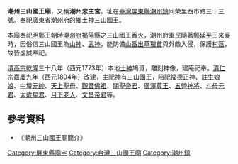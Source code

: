 {{Coord|22.5506747|120.5408241|source:GoogleMaps|display=title}}
{{東亞廟宇
| name = 潮州三山國王廟（忠主宮）
| img = File:潮州鎮忠主宮(三山國王廟).jpg
| img_cap{{DEFAULTSORT:\acute{È}}}
| location = {{ROC-TW}}[[屏東縣|屏東縣]][[潮州鎮|潮州鎮]]西市路33號
| god = [[三山國王|三山國王]]
| type = 
| struct = 臺灣傳統宮廟
| open_year = {{QING}}[[乾隆|乾隆]]三十八年（1773年）
| cere_date = 農曆二月廿五（三山國王聖誕）
| people =
| cultural_collection = 
}}
'''潮州三山國王廟'''，又稱'''潮州忠主宮'''。址在[[臺灣|臺灣]][[屏東縣|屏東縣]][[潮州鎮|潮州鎮]]同榮里西市路三十三號。奉祀[[廣東省|廣東省]][[潮州府|潮州府]]的鄉土神[[三山國王|三山國王]]。

本廟奉祀[[明鄭王朝|明鄭王朝]]時[[潮州府|潮州府]][[揭陽縣|揭陽縣]]之三山國王[[香火|香火]]，潮州府軍民隨著[[鄭成功|鄭延平王]]來臺時，因俗信三山國王為[[山神|山神]]、[[武神|武神]]，能防備[[生番|山番]][[出草|出草]][[獵首|獵首]]與外敵入侵，保護[[村落|村落]]，故皆虔誠奉祀。

[[清高宗|清高宗]][[乾隆|乾隆]]三十八年（西元1773年）本地[[士紳|士紳]]鳩資，雕刻神像，建庵祀奉。[[清仁宗|清仁宗]][[嘉慶|嘉慶]]九年（西元1804年）改建，主祀神有[[三山國王|三山國王]]，陪祀[[福德正神|福德正神]]、[[註生娘娘|註生娘娘]]、[[中壇元帥|中壇元帥]]、[[天上聖母|天上聖母]]、[[觀音佛祖|觀音佛祖]]、[[關聖帝君|關聖帝君]]、[[廣澤尊王|廣澤尊王]]、[[五營神將|五營神將]]、[[斗母|斗母元君]]、[[太歲星君|太歲星君]]、[[月下老人|月下老人]]、[[文昌帝君|文昌帝君]]等。

==參考資料==
*《潮州三山國王廟簡介》

{{TW-stub}}

[[Category:屏東縣廟宇|Category:屏東縣廟宇]]
[[Category:台灣三山國王廟|Category:台灣三山國王廟]]
[[Category:潮州鎮|Category:潮州鎮]]